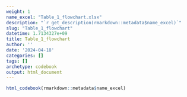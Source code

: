 ```yaml
---
weight: 1
name_excel: "Table_1_flowchart.xlsx"
description: "`r get_description(rmarkdown::metadata$name_excel)`"
slug: "Table_1_flowchart"
datetime: 1.7134327e+09
title: Table_1_flowchart
author: ''
date: '2024-04-18'
categories: []
tags: []
archetype: codebook
output: html_document
---
```


```r
html_codebook(rmarkdown::metadata$name_excel)
```
